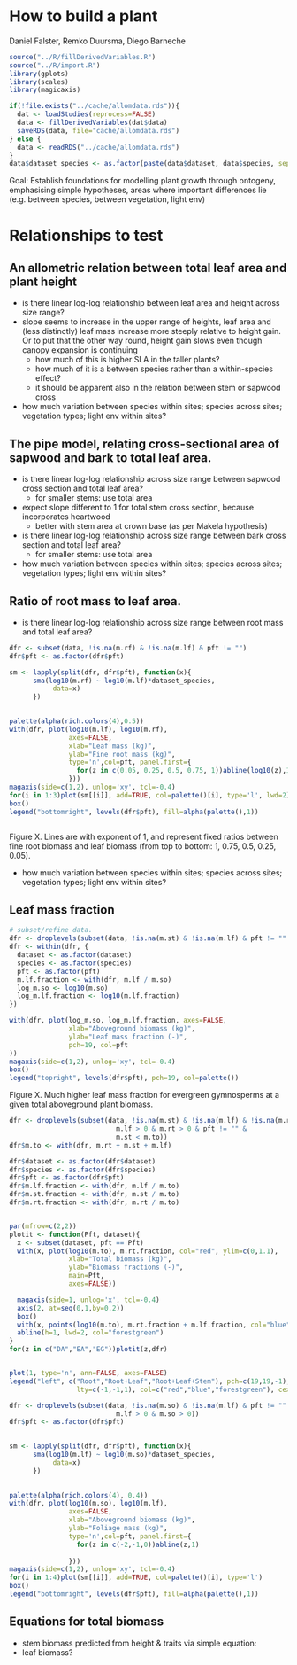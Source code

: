 How to build a plant
=======================
Daniel Falster, Remko Duursma, Diego Barneche

```r
source("../R/fillDerivedVariables.R")
source("../R/import.R")
library(gplots)
library(scales)
library(magicaxis)

if(!file.exists("../cache/allomdata.rds")){
  dat <- loadStudies(reprocess=FALSE)
  data <- fillDerivedVariables(dat$data)
  saveRDS(data, file="cache/allomdata.rds")
} else {
  data <- readRDS("../cache/allomdata.rds")
}
data$dataset_species <- as.factor(paste(data$dataset, data$species, sep="-"))

```

Goal: Establish foundations for modelling plant growth through ontogeny, emphasising simple hypotheses, areas where important differences lie (e.g. between species, between vegetation, light env)

# Relationships to test

## An allometric relation between total leaf area and plant height

- is there linear log-log relationship between leaf area and height across size range?
- slope seems to increase in the upper range of heights, leaf area and (less distinctly) leaf mass increase more steeply relative to height gain. Or to put that the other way round, height gain slows even though canopy expansion is continuing
  - how much of this is higher SLA in the taller plants?
  - how much of it is a between species rather than a within-species effect?
  - it should be apparent also in the relation between stem or sapwood cross

- how much variation between species within sites; species across sites; vegetation types; light env within sites?

## The pipe model, relating cross-sectional area of sapwood and bark to total leaf area.

- is there linear log-log relationship across size range between sapwood cross section and total leaf area?
  - for smaller stems: use total area

- expect slope different to 1 for total stem cross section, because incorporates heartwood
  - better with stem area at crown base (as per Makela hypothesis)

- is there linear log-log relationship across size range between bark cross section and total leaf area?
  - for smaller stems: use total area

- how much variation between species within sites; species across sites; vegetation types; light env within sites?

## Ratio of root mass to leaf area.

- is there linear log-log relationship across size range between root mass and total leaf area?

```r
dfr <- subset(data, !is.na(m.rf) & !is.na(m.lf) & pft != "")
dfr$pft <- as.factor(dfr$pft)

sm <- lapply(split(dfr, dfr$pft), function(x){
      sma(log10(m.rf) ~ log10(m.lf)*dataset_species, 
           data=x)
      })

  
palette(alpha(rich.colors(4),0.5))
with(dfr, plot(log10(m.lf), log10(m.rf), 
               axes=FALSE,
               xlab="Leaf mass (kg)",
               ylab="Fine root mass (kg)",
               type='n',col=pft, panel.first={
                 for(z in c(0.05, 0.25, 0.5, 0.75, 1))abline(log10(z),1)
               }))
magaxis(side=c(1,2), unlog='xy', tcl=-0.4)
for(i in 1:3)plot(sm[[i]], add=TRUE, col=palette()[i], type='l', lwd=2)
box()
legend("bottomright", levels(dfr$pft), fill=alpha(palette(),1))



```
Figure X. Lines are with exponent of 1, and represent fixed ratios between fine root biomass and leaf biomass (from top to bottom: 1, 0.75, 0.5, 0.25, 0.05).


- how much variation between species within sites; species across sites; vegetation types; light env within sites?



## Leaf mass fraction

```r
# subset/refine data.
dfr <- droplevels(subset(data, !is.na(m.st) & !is.na(m.lf) & pft != "" & m.lf > 0))
dfr <- within(dfr, {
  dataset <- as.factor(dataset)
  species <- as.factor(species)
  pft <- as.factor(pft)
  m.lf.fraction <- with(dfr, m.lf / m.so)
  log_m.so <- log10(m.so)
  log_m.lf.fraction <- log10(m.lf.fraction)
})

with(dfr, plot(log_m.so, log_m.lf.fraction, axes=FALSE,
               xlab="Aboveground biomass (kg)",
               ylab="Leaf mass fraction (-)",
               pch=19, col=pft
))
magaxis(side=c(1,2), unlog='xy', tcl=-0.4)
box()
legend("topright", levels(dfr$pft), pch=19, col=palette())

```
Figure X. Much higher leaf mass fraction for evergreen gymnosperms at a given total aboveground plant biomass. 

```r
dfr <- droplevels(subset(data, !is.na(m.st) & !is.na(m.lf) & !is.na(m.rt) & 
                           m.lf > 0 & m.rt > 0 & pft != "" & 
                           m.st < m.to))
dfr$m.to <- with(dfr, m.rt + m.st + m.lf)

dfr$dataset <- as.factor(dfr$dataset)
dfr$species <- as.factor(dfr$species)
dfr$pft <- as.factor(dfr$pft)
dfr$m.lf.fraction <- with(dfr, m.lf / m.to)
dfr$m.st.fraction <- with(dfr, m.st / m.to)
dfr$m.rt.fraction <- with(dfr, m.rt / m.to)


par(mfrow=c(2,2))
plotit <- function(Pft, dataset){
  x <- subset(dataset, pft == Pft)
  with(x, plot(log10(m.to), m.rt.fraction, col="red", ylim=c(0,1.1),
               xlab="Total biomass (kg)",
               ylab="Biomass fractions (-)",
               main=Pft,
               axes=FALSE))

  magaxis(side=1, unlog='x', tcl=-0.4)
  axis(2, at=seq(0,1,by=0.2))
  box()
  with(x, points(log10(m.to), m.rt.fraction + m.lf.fraction, col="blue"))
  abline(h=1, lwd=2, col="forestgreen")
}
for(z in c("DA","EA","EG"))plotit(z,dfr)


plot(1, type='n', ann=FALSE, axes=FALSE)
legend("left", c("Root","Root+Leaf","Root+Leaf+Stem"), pch=c(19,19,-1),
                 lty=c(-1,-1,1), col=c("red","blue","forestgreen"), cex=0.8)
```


```r

 
dfr <- droplevels(subset(data, !is.na(m.so) & !is.na(m.lf) & pft != "" &
                           m.lf > 0 & m.so > 0))
dfr$pft <- as.factor(dfr$pft)
                           

sm <- lapply(split(dfr, dfr$pft), function(x){
      sma(log10(m.lf) ~ log10(m.so)*dataset_species, 
           data=x)
      })

  
palette(alpha(rich.colors(4), 0.4))
with(dfr, plot(log10(m.so), log10(m.lf), 
               axes=FALSE,
               xlab="Aboveground biomass (kg)",
               ylab="Foliage mass (kg)",
               type='n',col=pft, panel.first={
                 for(z in c(-2,-1,0))abline(z,1)
                 
               }))
magaxis(side=c(1,2), unlog='xy', tcl=-0.4)
for(i in 1:4)plot(sm[[i]], add=TRUE, col=palette()[i], type='l')
box()
legend("bottomright", levels(dfr$pft), fill=alpha(palette(),1))


```


## Equations for total biomass

- stem biomass predicted from height & traits via simple equation:
- leaf biomass?

